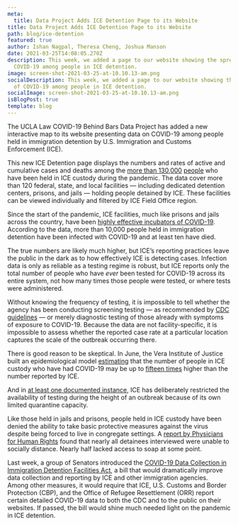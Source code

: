 ```yaml
---
meta:
  title: Data Project Adds ICE Detention Page to its Website
title: Data Project Adds ICE Detention Page to its Website
path: blog/ice-detention
featured: true
author: Ishan Nagpal, Theresa Cheng, Joshua Manson
date: 2021-03-25T14:08:05.270Z
description: This week, we added a page to our website showing the spread of
  COVID-19 among people in ICE detention.
image: screen-shot-2021-03-25-at-10.10.13-am.png
socialDescription: This week, we added a page to our website showing the spread
  of COVID-19 among people in ICE detention.
socialImage: screen-shot-2021-03-25-at-10.10.13-am.png
isBlogPost: true
template: blog
---
```

The UCLA Law COVID-19 Behind Bars Data Project has added a new interactive map to its website presenting data on COVID-19 among people held in immigration detention by U.S. Immigration and Customs Enforcement (ICE). 

This new ICE Detention page displays the numbers and rates of active and cumulative cases and deaths among the [more than 130,000](https://www.google.com/url?q=https://www.vera.org/tracking-covid-19-in-immigration-detention&sa=D&source=editors&ust=1615947018509000&usg=AOvVaw2rOfF-VoO6f5AnNamhP0Ot) [people](https://www.google.com/url?q=https://www.vera.org/tracking-covid-19-in-immigration-detention&sa=D&source=editors&ust=1615947018509000&usg=AOvVaw2rOfF-VoO6f5AnNamhP0Ot) who have been held in ICE custody during the pandemic. The data cover more than 120 federal, state, and local facilities — including dedicated detention centers, prisons, and jails — holding people detained by ICE. These facilities can be viewed individually and filtered by ICE Field Office region.

Since the start of the pandemic, ICE facilities, much like prisons and jails across the country, have been [highly effective incubators of COVID-19](https://www.scientificamerican.com/article/americas-immigration-system-is-a-covid-superspreader1/). According to the data, more than 10,000 people held in immigration detention have been infected with COVID-19 and at least ten have died. 

The true numbers are likely much higher, but ICE’s reporting practices leave the public in the dark as to how effectively ICE is detecting cases. Infection data is only as reliable as a testing regime is robust, but ICE reports only the total number of people who have *ever* been tested for COVID-19 across its entire system, not how many times those people were tested, or where tests were administered.

Without knowing the frequency of testing, it is impossible to tell whether the agency has been conducting screening testing — as recommended by [CDC guidelines](https://www.cdc.gov/coronavirus/2019-ncov/community/correction-detention/testing.html) — or merely diagnostic testing of those already with symptoms of exposure to COVID-19. Because the data are not facility-specific, it is impossible to assess whether the reported case rate at a particular location captures the scale of the outbreak occurring there.

There is good reason to be skeptical. In June, the Vera Institute of Justice built an epidemiological model [estimating](https://www.vera.org/the-hidden-curve-covid-19-in-ice-detention) that the number of people in ICE custody who have had COVID-19 may be up to [fifteen times](https://www.vera.org/blog/covid-19-1/veras-new-prevalence-model-suggests-covid-19-is-spreading-through-ice-detention-at-much-higher-rates-than-publicized) higher than the number reported by ICE.

And in [at least one documented instance](https://ktla.com/news/coronavirus/emails-show-ice-deliberately-limited-testing-during-covid-19-outbreak-at-bakersfield-facility/), ICE has deliberately restricted the availability of testing during the height of an outbreak because of its own limited quarantine capacity.

Like those held in jails and prisons, people held in ICE custody have been denied the ability to take basic protective measures against the virus despite being forced to live in congregate settings. A [report by Physicians for Human Rights](https://phr.org/our-work/resources/praying-for-hand-soap-and-masks/) found that nearly all detainees interviewed were unable to socially distance. Nearly half lacked access to soap at some point.

Last week, a group of Senators introduced the [COVID-19 Data Collection in Immigration Detention Facilities Act](https://www.warren.senate.gov/newsroom/press-releases/warren-castro-booker-colleagues-reintroduce-bicameral-legislation-to-require-covid-19-data-collection-in-immigration-detention-facilities), a bill that would dramatically improve data collection and reporting by ICE and other immigration agencies. Among other measures, it would require that ICE, U.S. Customs and Border Protection (CBP), and the Office of Refugee Resettlement (ORR) report certain detailed COVID-19 data to both the CDC and to the public on their websites. If passed, the bill would shine much needed light on the pandemic in ICE detention.